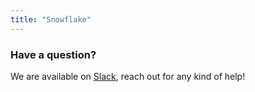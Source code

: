 ```yaml
---
title: "Snowflake"
---
```





<Tabs>
  <Tab title="Elementary Cloud">
    <Snowflake />
  </Tab>
  <Tab title="Elementary CLI">
    <SnowflakeCli />
  </Tab>
</Tabs>

### Have a question?

We are available
on [Slack](https://elementary-data.com/community), reach out
for any kind of help!

